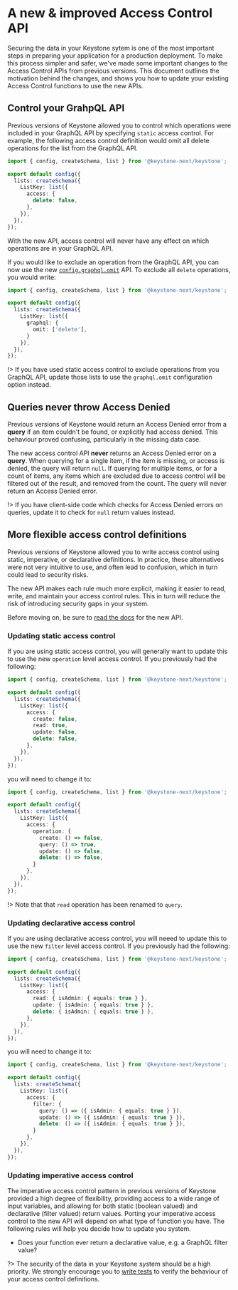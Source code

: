 
# A new & improved Access Control API

Securing the data in your Keystone sytem is one of the most important steps in preparing your application for a production deployment.
To make this process simpler and safer, we've made some important changes to the Access Control APIs from previous versions.
This document outlines the motivation behind the changes, and shows you how to update your existing Access Control functions to use the new APIs.

## Control your GrahpQL API

Previous versions of Keystone allowed you to control which operations were included in your GraphQL API by specifying `static` access control.
For example, the following access control definition would omit all delete operations for the list from the GraphQL API.

```typescript
import { config, createSchema, list } from '@keystone-next/keystone';

export default config({
  lists: createSchema({
    ListKey: list({
      access: {
        delete: false,
      },
    }),
  }),
});
```

With the new API, access control will never have any effect on which operations are in your GraphQL API.

If you would like to exclude an operation from the GraphQL API, you can now use the new [`config.graphql.omit`](/docs/apis/schema#graphql) API.
To exclude all `delete` operations, you would write:

```typescript
import { config, createSchema, list } from '@keystone-next/keystone';

export default config({
  lists: createSchema({
    ListKey: list({
      graphql: {
        omit: ['delete'],
      }
    }),
  }),
});
```

!> If you have used static access control to exclude operations from you GraphQL API, update those lists to use the `graphql.omit` configuration option instead.

## Queries never throw Access Denied

Previous versions of Keystone would return an Access Denied error from a **query** if an item couldn't be found, or explicitly had access denied.
This behaviour proved confusing, particularly in the missing data case.

The new access control API **never** returns an Access Denied error on a **query**.
When querying for a single item, if the item is missing, or access is denied, the query will return `null`.
If querying for multiple items, or for a count of items, any items which are excluded due to access control will be filtered out of the result, and removed from the count.
The query will never return an Access Denied error.

!> If you have client-side code which checks for Access Denied errors on queries, update it to check for `null` return values instead.

## More flexible access control definitions

Previous versions of Keystone allowed you to write access control using static, imperative, or declarative definitions.
In practice, these alternatives were not very intuitive to use, and often lead to confusion, which in turn could lead to security risks.

The new API makes each rule much more explicit, making it easier to read, write, and maintain your access control rules.
This in turn will reduce the risk of introducing security gaps in your system.

Before moving on, be sure to [read the docs](/docs/apis/access-control) for the new API.

### Updating static access control

If you are using static access control, you will generally want to update this to use the new `operation` level access control.
If you previously had the following:

```typescript
import { config, createSchema, list } from '@keystone-next/keystone';

export default config({
  lists: createSchema({
    ListKey: list({
      access: {
        create: false,
        read: true,
        update: false,
        delete: false,
      },
    }),
  }),
});
```

you will need to change it to:

```typescript
import { config, createSchema, list } from '@keystone-next/keystone';

export default config({
  lists: createSchema({
    ListKey: list({
      access: {
        operation: {
          create: () => false,
          query: () => true,
          update: () => false,
          delete: () => false,
        }
      },
    }),
  }),
});
```

!> Note that that `read` operation has been renamed to `query`.

### Updating declarative access control

If you are using declarative access control, you will neeed to update this to use the new `filter` level access control.
If you previously had the following:

```typescript
import { config, createSchema, list } from '@keystone-next/keystone';

export default config({
  lists: createSchema({
    ListKey: list({
      access: {
        read: { isAdmin: { equals: true } },
        update: { isAdmin: { equals: true } },
        delete: { isAdmin: { equals: true } },
      },
    }),
  }),
});
```

you will need to change it to:

```typescript
import { config, createSchema, list } from '@keystone-next/keystone';

export default config({
  lists: createSchema({
    ListKey: list({
      access: {
        filter: {
          query: () => ({ isAdmin: { equals: true } }),
          update: () => ({ isAdmin: { equals: true } }),
          delete: () => ({ isAdmin: { equals: true } }),
        }
      },
    }),
  }),
});
```

### Updating imperative access control

The imperative access control pattern in previous versions of Keystone provided a high degree of flexibility, providing access to a wide range of input variables, and allowing for both static (boolean valued) and declarative (filter valued) return values.
Porting your imperative access control to the new API will depend on what type of function you have.
The following rules will help you decide how to update you system.

- Does your function ever return a declarative value, e.g. a GraphQL filter value?

?> The security of the data in your Keystone system should be a high priority.
We strongly encourage you to [write tests](/docs/guides/testing) to verify the behaviour of your access control definitions.


